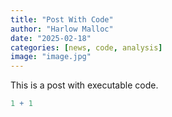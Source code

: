 ```yaml
---
title: "Post With Code"
author: "Harlow Malloc"
date: "2025-02-18"
categories: [news, code, analysis]
image: "image.jpg"
---
```


This is a post with executable code.

```r
1 + 1
```
